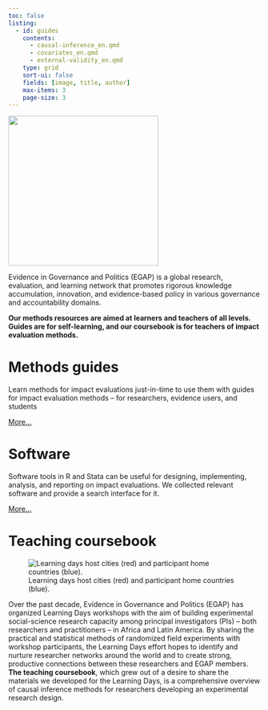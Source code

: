 ```yaml
---
toc: false
listing: 
  - id: guides
    contents: 
      - causal-inference_en.qmd
      - covariates_en.qmd
      - external-validity_en.qmd
    type: grid
    sort-ui: false
    fields: [image, title, author]
    max-items: 3
    page-size: 3
---
```


![](/img/egap-logo.svg){#fig-foo width="300px"}

Evidence in Governance and Politics (EGAP) is a global research, evaluation, and learning network that promotes rigorous knowledge accumulation, innovation, and evidence-based policy in various governance and accountability domains.

**Our methods resources are aimed at learners and teachers of all levels. Guides are for self-learning, and our coursebook is for teachers of impact evaluation methods.**

# Methods guides

Learn methods for impact evaluations just-in-time to use them with guides for impact evaluation methods -- for researchers, evidence users, and students

:::{#guides}
:::

[More...](/guides.html)

# Software 

Software tools in R and Stata can be useful for designing, implementing, analysis, and reporting on impact evaluations. We collected relevant software and provide a search interface for it.

[More...](/software.html)

# Teaching coursebook

![Learning days host cities (red) and participant home countries (blue).](/img/ldmap.svg)

Over the past decade, Evidence in Governance and Politics (EGAP) has organized Learning Days workshops with the aim of building experimental social-science research capacity among principal investigators (PIs) – both researchers and practitioners – in Africa and Latin America. By sharing the practical and statistical methods of randomized field experiments with workshop participants, the Learning Days effort hopes to identify and nurture researcher networks around the world and to create strong, productive connections between these researchers and EGAP members. **The teaching coursebook**, which grew out of a desire to share the materials we developed for the Learning Days, is a comprehensive overview of causal inference methods for researchers developing an experimental research design.  
